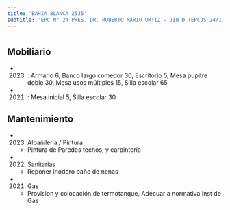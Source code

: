 ```yaml
---
title: 'BAHIA BLANCA 2535'
subtitle: 'EPC N° 24 PRES. DR. ROBERTO MARIO ORTIZ - JIN D (EPCJS 24/17°) VICTORIA OCAMPO'
---
```


#


## Mobiliario

*  (2023) : Armario 6, Banco largo comedor 30, Escritorio 5, Mesa pupitre doble 30, Mesa usos múltiples 15, Silla escolar 65 

*  (2021) : Mesa inicial 5, Silla escolar 30 





## Mantenimiento

*  (2023) Albañileria / Pintura 
    + Pintura de Paredes techos, y carpintería

*  (2022) Sanitarias 
    + Reponer inodoro baño de nenas

*  (2021) Gas 
    + Provision y colocación de termotanque, Adecuar a normativa Inst de Gas



